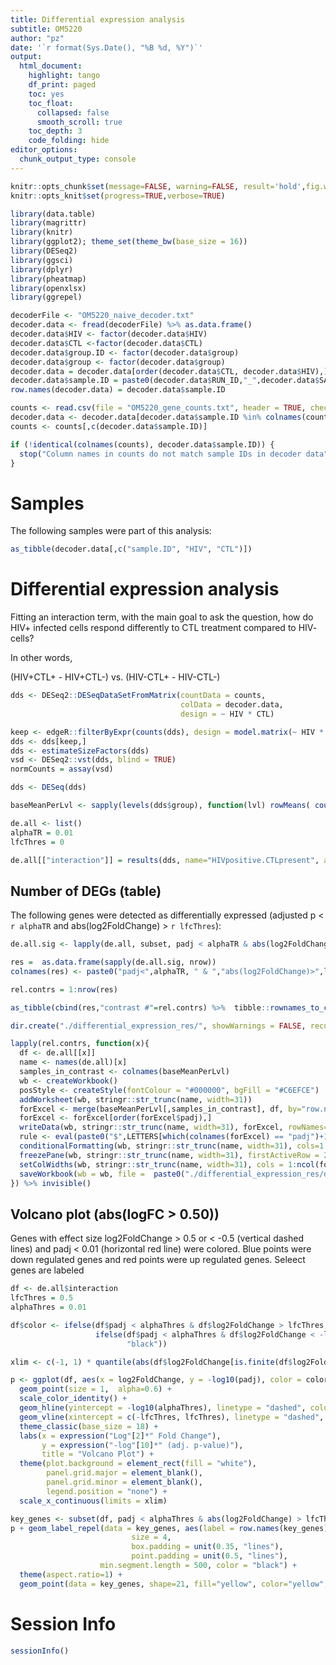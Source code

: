 ```yaml
---
title: Differential expression analysis
subtitle: OM5220
author: "pz"
date: '`r format(Sys.Date(), "%B %d, %Y")`'
output:
  html_document:
    highlight: tango
    df_print: paged
    toc: yes
    toc_float:
      collapsed: false
      smooth_scroll: true
    toc_depth: 3
    code_folding: hide
editor_options:
  chunk_output_type: console
---
```



```r
knitr::opts_chunk$set(message=FALSE, warning=FALSE, result='hold',fig.width=8,tidy=TRUE, cache=FALSE)
knitr::opts_knit$set(progress=TRUE,verbose=TRUE)
```

```r
library(data.table)
library(magrittr)
library(knitr)
library(ggplot2); theme_set(theme_bw(base_size = 16))
library(DESeq2)
library(ggsci)
library(dplyr)
library(pheatmap)
library(openxlsx)
library(ggrepel)
```



```r
decoderFile <- "OM5220_naive_decoder.txt"
decoder.data <- fread(decoderFile) %>% as.data.frame()
decoder.data$HIV <- factor(decoder.data$HIV)
decoder.data$CTL <-factor(decoder.data$CTL)
decoder.data$group.ID <- factor(decoder.data$group)
decoder.data$group <- factor(decoder.data$group)
decoder.data = decoder.data[order(decoder.data$CTL, decoder.data$HIV),]
decoder.data$sample.ID = paste0(decoder.data$RUN_ID,"_",decoder.data$SAMPLE_ID)
row.names(decoder.data) = decoder.data$sample.ID
```


```r
counts <- read.csv(file = "OM5220_gene_counts.txt", header = TRUE, check.names=FALSE, row.names=1)
decoder.data <- decoder.data[decoder.data$sample.ID %in% colnames(counts),]
counts <- counts[,c(decoder.data$sample.ID)]

if (!identical(colnames(counts), decoder.data$sample.ID)) {
  stop("Column names in counts do not match sample IDs in decoder data")
}
```

# Samples

The following samples were part of this analysis:

```r
as_tibble(decoder.data[,c("sample.ID", "HIV", "CTL")])
```

# Differential expression analysis {.tabset}

Fitting an interaction term, with the main goal to ask the question, how do HIV+ infected cells respond differently to CTL treatment compared to HIV- cells?

In other words,

(HIV+CTL+ - HIV+CTL-) vs. (HIV-CTL+ - HIV-CTL-)


```r
dds <- DESeq2::DESeqDataSetFromMatrix(countData = counts, 
                                      colData = decoder.data, 
                                      design = ~ HIV * CTL)

keep <- edgeR::filterByExpr(counts(dds), design = model.matrix(~ HIV * CTL, data = colData(dds)))
dds <- dds[keep,]
dds <- estimateSizeFactors(dds)
vsd <- DESeq2::vst(dds, blind = TRUE)
normCounts = assay(vsd)

dds <- DESeq(dds)

baseMeanPerLvl <- sapply(levels(dds$group), function(lvl) rowMeans( counts(dds, normalized=TRUE)[,dds$group == lvl, drop=F]))
```


```r
de.all <- list()
alphaTR = 0.01
lfcThres = 0

de.all[["interaction"]] = results(dds, name="HIVpositive.CTLpresent", alpha=0.01) %>% as.data.frame()
```

## Number of DEGs (table)

The following genes were detected as differentially expressed (adjusted p < `r alphaTR` and abs(log2FoldChange) > `r lfcThres`):

```r
de.all.sig <- lapply(de.all, subset, padj < alphaTR & abs(log2FoldChange) > lfcThres)

res =  as.data.frame(sapply(de.all.sig, nrow))
colnames(res) <- paste0("padj<",alphaTR, " & ","abs(log2FoldChange)>",lfcThres)

rel.contrs = 1:nrow(res)

as_tibble(cbind(res,"contrast #"=rel.contrs) %>%  tibble::rownames_to_column(var="contrast"))
```


```r
dir.create("./differential_expression_res/", showWarnings = FALSE, recursive = FALSE, mode = "0777")

lapply(rel.contrs, function(x){
  df <- de.all[[x]] 
  name <- names(de.all)[x]
  samples_in_contrast <- colnames(baseMeanPerLvl)
  wb <- createWorkbook()
  posStyle <- createStyle(fontColour = "#000000", bgFill = "#C6EFCE")
  addWorksheet(wb, stringr::str_trunc(name, width=31))
  forExcel <- merge(baseMeanPerLvl[,samples_in_contrast], df, by="row.names")
  forExcel <- forExcel[order(forExcel$padj),]
  writeData(wb, stringr::str_trunc(name, width=31), forExcel, rowNames=T, keepNA=T) 
  rule <- eval(paste0("$",LETTERS[which(colnames(forExcel) == "padj")+1],paste0("2<",alphaTR)))
  conditionalFormatting(wb, stringr::str_trunc(name, width=31), cols=1:(ncol(forExcel)+1), rows=2:nrow(df), rule=rule,  style = posStyle)
  freezePane(wb, stringr::str_trunc(name, width=31), firstActiveRow = 2)
  setColWidths(wb, stringr::str_trunc(name, width=31), cols = 1:ncol(forExcel), widths = "auto")
  saveWorkbook(wb = wb, file =  paste0("./differential_expression_res/deseq2_OM5220_naive",name,"_padj",alphaTR,".res.xlsx"), overwrite=T)
}) %>% invisible()
```


## Volcano plot (abs(logFC > 0.50))

Genes with effect size log2FoldChange > 0.5 or < -0.5 (vertical dashed lines) and padj < 0.01 (horizontal red line) were colored. Blue points were down regulated genes and red points were up regulated genes. Seleect genes are labeled

```r
df <- de.all$interaction
lfcThres = 0.5
alphaThres = 0.01

df$color <- ifelse(df$padj < alphaThres & df$log2FoldChange > lfcThres, "#FF0000", 
                   ifelse(df$padj < alphaThres & df$log2FoldChange < -lfcThres, "#0000FF", 
                          "black"))

xlim <- c(-1, 1) * quantile(abs(df$log2FoldChange[is.finite(df$log2FoldChange)]), probs = 0.99) * 1.1

p <- ggplot(df, aes(x = log2FoldChange, y = -log10(padj), color = color)) +
  geom_point(size = 1,  alpha=0.6) +
  scale_color_identity() +
  geom_hline(yintercept = -log10(alphaThres), linetype = "dashed", color = "gray") +
  geom_vline(xintercept = c(-lfcThres, lfcThres), linetype = "dashed", color = "gray") +
  theme_classic(base_size = 18) +
  labs(x = expression("Log"[2]*" Fold Change"),
       y = expression("-log"[10]*" (adj. p-value)"),
       title = "Volcano Plot") +
  theme(plot.background = element_rect(fill = "white"),
        panel.grid.major = element_blank(),
        panel.grid.minor = element_blank(),
        legend.position = "none") +
  scale_x_continuous(limits = xlim) 

key_genes <- subset(df, padj < alphaThres & abs(log2FoldChange) > lfcThres & row.names(df) %in% c("EZH2"))
p + geom_label_repel(data = key_genes, aes(label = row.names(key_genes)), 
                           size = 4,
                           box.padding = unit(0.35, "lines"), 
                           point.padding = unit(0.5, "lines"),
                    min.segment.length = 500, color = "black") + 
  theme(aspect.ratio=1) +
  geom_point(data = key_genes, shape=21, fill="yellow", color="yellow", alpha=0.8)

```



# Session Info
```r
sessionInfo()
```